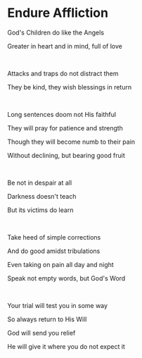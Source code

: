 # Endure Affliction

God's Children do like the Angels

Greater in heart and in mind, full of love

<br />

Attacks and traps do not distract them

They be kind, they wish blessings in return

<br />

Long sentences doom not His faithful

They will pray for patience and strength

Though they will become numb to their pain

Without declining, but bearing good fruit

<br />

Be not in despair at all

Darkness doesn't teach

But its victims do learn

<br />

Take heed of simple corrections

And do good amidst tribulations

Even taking on pain all day and night

Speak not empty words, but God's Word

<br />

Your trial will test you in some way

So always return to His Will

God will send you relief

He will give it where you do not expect it
